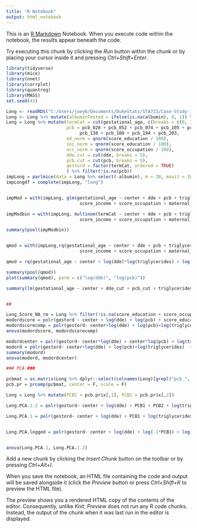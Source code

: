 ```yaml
---
title: "R Notebook"
output: html_notebook
---
```


This is an [R Markdown](http://rmarkdown.rstudio.com) Notebook. When you execute code within the notebook, the results appear beneath the code. 

Try executing this chunk by clicking the *Run* button within the chunk or by placing your cursor inside it and pressing *Ctrl+Shift+Enter*. 

```r
library(tidyverse)
library(mice)
library(nnet)
library(corrplot)
library(quantreg)
library(MASS)
set.seed(43)

Long <- readRDS("C:/Users/joey6/Documents/DukeStats/STA723/Case-Study-1/Longnecker.rds")
Long <- Long %>% mutate(albuminTested = ifelse(is.na(albumin), 0, 1)) %>% filter(gestational_age <= 44)
Long = Long %>% mutate(termCat = cut(gestational_age, c(breaks = c(0, 32, 37,41, 50))), center = as.character(center),
                       pcb = pcb_028 + pcb_052 + pcb_074 + pcb_105 + pcb_118 + pcb_153 + pcb_170 +
                            pcb_138 + pcb_180 + pcb_194 + pcb_203,
                       ed_norm = qnorm(score_education / 100),
                       inc_norm = qnorm(score_education / 100),
                       occ_norm = qnorm(score_occupation / 100),
                       dde.cut = cut(dde, breaks = 5),
                       pcb.cut = cut(pcb, breaks = 5),
                       gestord = factor(termCat, ordered = TRUE)
                       ) %>% filter(!is.na(pcb))
impLong = parlmice(data = Long %>% select(-albumin), m = 20, maxit = 20)
impLongdf = complete(impLong, "long")


impMod = with(impLong, glm(gestational_age ~ center + dde + pcb + triglycerides +score_education + 
                            score_income + score_occupation + maternal_age + smoking_status + cholesterol + albuminTested, family = gaussian()))

impModbin = with(impLong, multinom(termCat ~ center + dde + pcb + triglycerides +score_education + 
                            score_income + score_occupation + maternal_age + smoking_status + cholesterol + albuminTested))

summary(pool(impModbin))


qmod = with(impLong,rq(gestational_age ~ center + dde + pcb + triglycerides +score_education + 
                            score_income + score_occupation + maternal_age + smoking_status + cholesterol + albuminTested, tau = .3))

qmod = rq(gestational_age ~ center + log(dde)*log(triglycerides) + log(pcb)*log(triglycerides) + maternal_age + smoking_status + cholesterol + albuminTested, tau = 1:9/10, data = Long)

summary(pool(qmod))
plot(summary(qmod), parm = c("log(dde)", "log(pcb)"))

summary(lm(gestational_age ~ center + dde_cut + pcb_cut + triglycerides +maternal_age + smoking_status + cholesterol + albuminTested, Long))


##

Long_Score_NA_rm = Long %>% filter(!is.na(score_education + score_occupation + score_income))
modordscore = polr(gestord ~ center + log(dde) + log(pcb) + score_education + score_occupation + score_education + log(triglycerides) + maternal_age + smoking_status + cholesterol + albuminTested, data = Long_Score_NA_rm)
modordscorecomp = polr(gestord~ center+log(dde) + log(pcb)+log(triglycerides) + maternal_age + smoking_status + cholesterol + albuminTested, data = Long_Score_NA_rm)
anova(modordscore, modordscorecomp)

modordcenter = polr(gestord~ center*log(dde) + center*log(pcb) + log(triglycerides) + maternal_age + smoking_status + cholesterol + albuminTested, data = Long)
modord = polr(gestord~ center+log(dde) + log(pcb)+log(triglycerides)  + maternal_age + smoking_status + cholesterol + albuminTested, data = Long)
summary(modord)
anova(modord, modordcenter)

### PCA ###

pcbmat = as.matrix(Long %>% dplyr::select(colnames(Long)[grepl("pcb_", colnames(Long))]))
pcb.pr = prcomp(pcbmat, center = F, scale = F)

Long = Long %>% mutate(PCB1 = pcb.pr$x[,1], PCB2 = pcb.pr$x[,2])

Long.PCA.1.2 = polr(gestord~ center + log(dde) + PCB1 + PCB2 + log(triglycerides)  + maternal_age + smoking_status + cholesterol + albuminTested, data = Long)

Long.PCA.1 = polr(gestord~ center + log(dde) + PCB1 + log(triglycerides)  + maternal_age + smoking_status + cholesterol + albuminTested, data = Long)


Long.PCA.logged = polr(gestord~ center + log(dde) + log(-1*PCB1) + log(triglycerides)  + maternal_age + smoking_status + cholesterol + albuminTested, data = Long)


anova(Long.PCA.1, Long.PCA.1.2)

```

Add a new chunk by clicking the *Insert Chunk* button on the toolbar or by pressing *Ctrl+Alt+I*.

When you save the notebook, an HTML file containing the code and output will be saved alongside it (click the *Preview* button or press *Ctrl+Shift+K* to preview the HTML file).

The preview shows you a rendered HTML copy of the contents of the editor. Consequently, unlike *Knit*, *Preview* does not run any R code chunks. Instead, the output of the chunk when it was last run in the editor is displayed.

